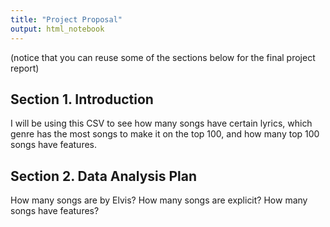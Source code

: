 ```yaml
---
title: "Project Proposal"
output: html_notebook
---
```


(notice that you can reuse some of the sections below for the final project report)

## Section 1. Introduction

I will be using this CSV to see how many songs have certain lyrics, which genre has the most songs to make it on the top 100, and how many top 100 songs have features.

## Section 2. Data Analysis Plan

How many songs are by Elvis?
How many songs are explicit?
How many songs have features?


